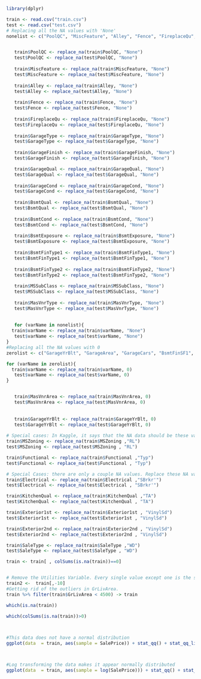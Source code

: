 ```r

library(dplyr)

train <- read.csv("train.csv")
test <- read.csv("test.csv")
# Replacing all the NA values with 'None'
nonelist <- c("PoolQC", "MiscFeature", "Alley", "Fence", "FireplaceQu", "GarageType", "GarageFinish", "GarageQual", "GarageCond","BsmtQual", "BsmtCond", "BsmtExposure", "BsmtFinType1", "BsmtFinType2", "MasVnrType", "MSSubClass")


   train$PoolQC <- replace_na(train$PoolQC, "None")
   test$PoolQC <- replace_na(test$PoolQC, "None")
   
   train$MiscFeature <- replace_na(train$MiscFeature, "None")
   test$MiscFeature <- replace_na(test$MiscFeature, "None")
   
   train$Alley <- replace_na(train$Alley, "None")
   test$Alley <- replace_na(test$Alley, "None")
   
   train$Fence <- replace_na(train$Fence, "None")
   test$Fence <- replace_na(test$Fence, "None")
   
   train$FireplaceQu <- replace_na(train$FireplaceQu, "None")
   test$FireplaceQu <- replace_na(test$FireplaceQu, "None")
   
   train$GarageType <- replace_na(train$GarageType, "None")
   test$GarageType <- replace_na(test$GarageType, "None")
   
   train$GarageFinish <- replace_na(train$GarageFinish, "None")
   test$GarageFinish <- replace_na(test$GarageFinish, "None")

   train$GarageQual <- replace_na(train$GarageQual, "None")
   test$GarageQual <- replace_na(test$GarageQual, "None")
   
   train$GarageCond <- replace_na(train$GarageCond, "None")
   test$GarageCond <- replace_na(test$GarageCond, "None")
   
   train$BsmtQual <- replace_na(train$BsmtQual, "None")
   test$BsmtQual <- replace_na(test$BsmtQual, "None")
   
   train$BsmtCond <- replace_na(train$BsmtCond, "None")
   test$BsmtCond <- replace_na(test$BsmtCond, "None")
   
   train$BsmtExposure <- replace_na(train$BsmtExposure, "None")
   test$BsmtExposure <- replace_na(test$BsmtExposure, "None")
   
   train$BsmtFinType1 <- replace_na(train$BsmtFinType1, "None")
   test$BsmtFinType1 <- replace_na(test$BsmtFinType1, "None")
   
   train$BsmtFinType2 <- replace_na(train$BsmtFinType2, "None")
   test$BsmtFinType2 <- replace_na(test$BsmtFinType2, "None")
   
   train$MSSubClass <- replace_na(train$MSSubClass, "None")
   test$MSSubClass <- replace_na(test$MSSubClass, "None")
   
   train$MasVnrType <- replace_na(train$MasVnrType, "None")
   test$MasVnrType <- replace_na(test$MasVnrType, "None")
   
   
   for (varName in nonelist){
  train$varName <- replace_na(train$varName, "None")
   test$varName <- replace_na(test$varName, "None")
}
#Replacing all the NA values with 0
zerolist <- c("GarageYrBlt", "GarageArea", "GarageCars", "BsmtFinSF1", "BsmtFinSF2", "BsmtUnfSF", "TotalBsmtSF", "BsmtFullBath" , "BsmtHalfBath" ,"MasVnrArea")

for (varName in zerolist){
  train$varName <- replace_na(train$varName, 0)
   test$varName <- replace_na(test$varName, 0)
}


   train$MasVnrArea <- replace_na(train$MasVnrArea, 0)
   test$MasVnrArea <- replace_na(test$MasVnrArea, 0)
   
   
   train$GarageYrBlt <- replace_na(train$GarageYrBlt, 0)
   test$GarageYrBlt <- replace_na(test$GarageYrBlt, 0)
   
# Special cases: In Kaggle, it says that the NA data should be these values.
train$MSZoning <- replace_na(train$MSZoning ,"RL")
test$MSZoning <- replace_na(test$MSZoning , "RL")

train$Functional <- replace_na(train$Functional ,"Typ")
test$Functional <- replace_na(test$Functional , "Typ")

# Special Cases: there are only a couple NA values. Replace these NA values with the most common value.
train$Electrical <- replace_na(train$Electrical ,"SBrkr'")
test$Electrical <- replace_na(test$Electrical , "SBrkr'")

train$KitchenQual <- replace_na(train$KitchenQual ,"TA")
test$KitchenQual <- replace_na(test$KitchenQual , "TA")

train$Exterior1st <- replace_na(train$Exterior1st , "VinylSd")
test$Exterior1st <- replace_na(test$Exterior1st , "VinylSd")

train$Exterior2nd <- replace_na(train$Exterior2nd , "VinylSd")
test$Exterior2nd <- replace_na(test$Exterior2nd , "VinylSd")

train$SaleType <- replace_na(train$SaleType ,"WD")
test$SaleType <- replace_na(test$SaleType , "WD")

train <- train[ , colSums(is.na(train))==0]


# Remove the Utilities Variable. Every single value except one is the same value. This variable will not help with predictive modeling.
train2 <-  train[,-10]
#Getting rid of the outliers in GrLivArea.
train %>% filter(train$GrLivArea < 4500) -> train

which(is.na(train))

which(colSums(is.na(train))>0)

  

#This data does not have a normal distribution
ggplot(data  = train, aes(sample = SalePrice)) + stat_qq() + stat_qq_line()



#Log transforming the data makes it appear normally distributed
ggplot(data  = train, aes(sample = log(SalePrice))) + stat_qq() + stat_qq_line()
```
